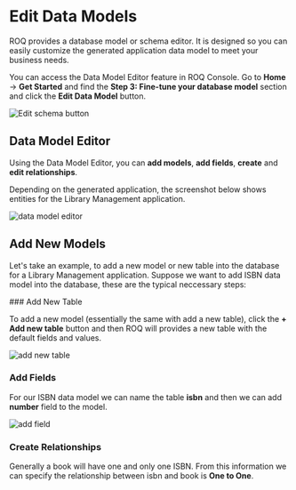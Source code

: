 
# Edit Data Models

ROQ provides a database model or schema editor. It is designed so you can easily customize the generated application data model to meet your business needs. 

You can access the Data Model Editor feature in ROQ Console. Go to **Home** → **Get Started** and find the **Step 3: Fine-tune your database model** section and click the **Edit Data Model** button.

![Edit schema button](/edit-schema-link.png)

## Data Model Editor

Using the Data Model Editor, you can **add models**, **add fields**, **create** and **edit relationships**.

<Callout type="info">
Depending on the generated application, the screenshot below shows entities for the Library Management application.
</Callout>

![data model editor](/edit-schema-editor.png)

## Add New Models

Let's take an example, to add a new model or new table into the database for a Library Management application. Suppose we want to add ISBN data model into the database, these are the typical neccessary steps:

<Steps>
### Add New Table

To add a new model (essentially the same with add a new table), click the **+ Add new table** button and then ROQ will provides a new table with the default fields and values.

![add new table](/edit-schema-add-model.png)

### Add Fields

For our ISBN data model we can name the table **isbn** and then we can add **number** field to the model. 

![add field](/edit-schema-add-field.png)

### Create Relationships

Generally a book will have one and only one ISBN. From this information we can specify the relationship between isbn and book is **One to One**.


</Steps>